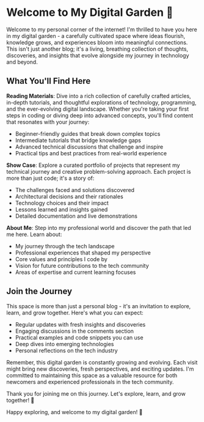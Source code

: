 # Welcome to My Digital Garden 🌱

Welcome to my personal corner of the internet! I'm thrilled to have you here in my digital garden - a carefully cultivated space where ideas flourish, knowledge grows, and experiences bloom into meaningful connections. This isn't just another blog; it's a living, breathing collection of thoughts, discoveries, and insights that evolve alongside my journey in technology and beyond.

## What You'll Find Here

**Reading Materials**: Dive into a rich collection of carefully crafted articles, in-depth tutorials, and thoughtful explorations of technology, programming, and the ever-evolving digital landscape. Whether you're taking your first steps in coding or diving deep into advanced concepts, you'll find content that resonates with your journey:
  - Beginner-friendly guides that break down complex topics
  - Intermediate tutorials that bridge knowledge gaps
  - Advanced technical discussions that challenge and inspire
  - Practical tips and best practices from real-world experience

**Show Case**: Explore a curated portfolio of projects that represent my technical journey and creative problem-solving approach. Each project is more than just code; it's a story of:
  - The challenges faced and solutions discovered
  - Architectural decisions and their rationales
  - Technology choices and their impact
  - Lessons learned and insights gained
  - Detailed documentation and live demonstrations

**About Me**: Step into my professional world and discover the path that led me here. Learn about:
  - My journey through the tech landscape
  - Professional experiences that shaped my perspective
  - Core values and principles I code by
  - Vision for future contributions to the tech community
  - Areas of expertise and current learning focuses

## Join the Journey

This space is more than just a personal blog - it's an invitation to explore, learn, and grow together. Here's what you can expect:

- Regular updates with fresh insights and discoveries
- Engaging discussions in the comments section
- Practical examples and code snippets you can use
- Deep dives into emerging technologies
- Personal reflections on the tech industry

Remember, this digital garden is constantly growing and evolving. Each visit might bring new discoveries, fresh perspectives, and exciting updates. I'm committed to maintaining this space as a valuable resource for both newcomers and experienced professionals in the tech community.

Thank you for joining me on this journey. Let's explore, learn, and grow together! 🚀

Happy exploring, and welcome to my digital garden! 🌱

